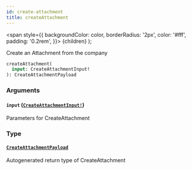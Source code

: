 ```yaml
---
id: create-attachment
title: createAttachment
---
```


<span
style={{
      backgroundColor: color,
      borderRadius: '2px',
      color: '#fff',
      padding: '0.2rem',
    }}>
{children}
</span>
);

Create an Attachment from the company

```graphql
createAttachment(
  input: CreateAttachmentInput!
): CreateAttachmentPayload

```

### Arguments

#### `input` ([`CreateAttachmentInput!`](/api/inputs/create-attachment-input))

Parameters for CreateAttachment

### Type

#### [`CreateAttachmentPayload`](/api/objects/create-attachment-payload)

Autogenerated return type of CreateAttachment

